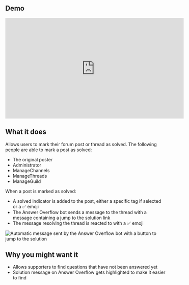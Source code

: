 ## Demo

<iframe
  width="560"
  height="315"
  src="https://www.youtube.com/embed/3pGDHWke6Wg?si=LebqYaneEoALgPe5"
  title="YouTube video player"
  frameborder="0"
  allow="accelerometer; autoplay; clipboard-write; encrypted-media; gyroscope; picture-in-picture"
  allowfullscreen
>
</iframe>


## What it does

Allows users to mark their forum post or thread as solved. The following people are able to mark a post as solved:

- The original poster
- Administrator
- ManageChannels
- ManageThreads
- ManageGuild

When a post is marked as solved:

- A solved indicator is added to the post, either a specific tag if selected or a ✅ emoji
- The Answer Overflow bot sends a message to the thread with a message containing a jump to the solution link
- The message resolving the thread is reacted to with a ✅ emoji

![Automatic message sent by the Answer Overflow bot with a button to jump to the solution](/images/mark-solution-response-w-forum-post-guidelines.png)

## Why you might want it

- Allows supporters to find questions that have not been answered yet
- Solution message on Answer Overflow gets highlighted to make it easier to find